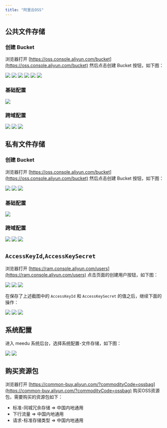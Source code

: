 ```yaml
---
title: "阿里云OSS"
---
```


## 公共文件存储

### 创建 Bucket

浏览器打开 [https://oss.console.aliyun.com/bucket](https://oss.console.aliyun.com/bucket) 然后点击创建 Bucket 按钮，如下图：

<img src="https://minio.meedu.vip/meedu-faq/images/20241211/JixTDSwJoVJ8gHtA.webp" />

<img src="https://minio.meedu.vip/meedu-faq/images/20241211/wIQ4SxPysieLEku8.webp" />

<img src="https://minio.meedu.vip/meedu-faq/images/20241211/dKqk7hGRTt0GYDAQ.webp" />

<img src="https://minio.meedu.vip/meedu-faq/images/20241211/tBMwJeYRo2U6zUE4.webp" />

<img src="https://minio.meedu.vip/meedu-faq/images/20241211/grGXwaIDWi53wBtq.webp" />

<img src="https://minio.meedu.vip/meedu-faq/images/20241211/0dYZY9DFpfcJSNBU.webp" />

### 基础配置

<img src="https://minio.meedu.vip/meedu-faq/images/20241211/tx1YzIxUCn7fMnJf.webp" />

### 跨域配置

<img src="https://minio.meedu.vip/meedu-faq/images/20241211/fduKqS7ZVVGnzxkd.webp" />

<img src="https://minio.meedu.vip/meedu-faq/images/20241211/1UZeKO1P9WjSUBNJ.webp" />

<img src="https://minio.meedu.vip/meedu-faq/images/20241211/aWIby2QCV5mhWRPc.webp" />


## 私有文件存储

### 创建 Bucket

浏览器打开 [https://oss.console.aliyun.com/bucket](https://oss.console.aliyun.com/bucket) 然后点击创建 Bucket 按钮，如下图：

<img src="https://minio.meedu.vip/meedu-faq/images/20241211/JixTDSwJoVJ8gHtA.webp" />

<img src="https://minio.meedu.vip/meedu-faq/images/20241211/KacOabeONBvFnqUo.webp" />

<img src="https://minio.meedu.vip/meedu-faq/images/20241211/OtNdn5fcP3WXC3bu.webp" />

### 基础配置

<img src="https://minio.meedu.vip/meedu-faq/images/20241211/JOmtcNSavyxNRIaq.webp" />

### 跨域配置

<img src="https://minio.meedu.vip/meedu-faq/images/20241211/fduKqS7ZVVGnzxkd.webp" />

<img src="https://minio.meedu.vip/meedu-faq/images/20241211/1UZeKO1P9WjSUBNJ.webp" />

<img src="https://minio.meedu.vip/meedu-faq/images/20241211/aWIby2QCV5mhWRPc.webp" />

## `AccessKeyId`,`AccessKeySecret`

浏览器打开 [https://ram.console.aliyun.com/users](https://ram.console.aliyun.com/users) 点击页面的创建用户按钮，如下图：

<img src="https://minio.meedu.vip/meedu-faq/images/20241211/ENMUK3zIuDrOa2Rc.webp" />

<img src="https://minio.meedu.vip/meedu-faq/images/20241211/GoKGkGB8ouwsiqwR.webp" />

<img src="https://minio.meedu.vip/meedu-faq/images/20241211/qz8rL7ifjwZOkOhT.webp" />

在保存了上述截图中的 `AccessKeyId` 和 `AccessKeySecret` 的值之后，继续下面的操作：

<img src="https://minio.meedu.vip/meedu-faq/images/20241211/oPQri6ONesHqtglo.webp" />

<img src="https://minio.meedu.vip/meedu-faq/images/20241211/xOKypM9bW7xD3jxa.webp" />

<img src="https://minio.meedu.vip/meedu-faq/images/20241211/6xTcQVs7ggHO8QZn.webp" />

## 系统配置

进入 meedu 系统后台，选择系统配置-文件存储，如下图：

<img src="https://minio.meedu.vip/meedu-faq/images/20241211/z9tCTLCFFYDeL21w.webp" />

<img src="https://minio.meedu.vip/meedu-faq/images/20241211/vLivRklz6bsIBI3k.webp" />

## 购买资源包

浏览器打开 [https://common-buy.aliyun.com/?commodityCode=ossbag](https://common-buy.aliyun.com/?commodityCode=ossbag) 购买OSS资源包，需要购买的资源包如下：

- 标准-同城冗余存储 => 中国内地通用
- 下行流量 => 中国内地通用
- 请求-标准存储类型 => 中国内地通用